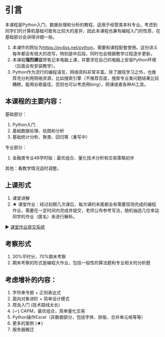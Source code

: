 #  引言 {.unnumbered}  

本课程是Python入门、数据处理和分析的教程，适用于经管类本科专业。考虑到同学们的计算机基础可能有比较大的差异，因此本课程也兼有编程入门的性质，在基础部分会讲得详细一些。

1. 本课件的网址为[https://py4ss.net/python](https://py4ss.net/python)，需要和课程配套使用。这份讲义每年都会有很大的改写，特别是中后段，同时也会根据教学过程逐步更新。
2. 本课程**强烈建议**带笔记本电脑上课，并要求在自己的电脑上安装Python环境（后面会有安装教学）。
3. Python作为流行的编程语言，网络资料非常丰富。除了跟班学习之外，也推荐充分利用网络资源，比如搜索引擎（不推荐百度，搜索专业类问题结果比较糟糕，能用谷歌最佳，否则也可以考虑用bing），网课或者各种AI工具。

## 本课程的主要内容：

基础部分：

1. Python入门
2. 基础数据处理、绘图和分析
3. 基础统计分析、聚类、回归等（重写中）

专业部分：

1. 金融类专业48学时版：最优组合、量化技术分析和交易策略初步

其他：看教学情况适时调整。


## 上课形式

1. 课堂讲解
2. ★ 课堂作业：经过初期几次课后，每次课的末尾都会有需要现场完成的编程作业，需要在一定时间内完成并提交，老师公布参考写法，随机抽选几位幸运同学的作业（匿名）来进行解析。

▶ [课堂作业提交系统](https://py4ss.net/aasp)

## 考察形式

1. 30%平时分，70%期末考察
2. 期末考察的形式是编程大作业，包括一般性的算法题和专业相关的分析题


## 考虑增补的内容：
:::{.callout-warning}

1. 字符串专题 + 正则表达式
2. 面向对象进阶 + 简单设计模式
3. 爬虫入门 (技术路线太长)
4. (✓) CAPM，最优组合，简单量化交易 
5. Python操作Excel（非数据部分，包括字体、排版、合并单元格等等）
6. 更多的案例 (★)
7. 服务器搬迁
:::